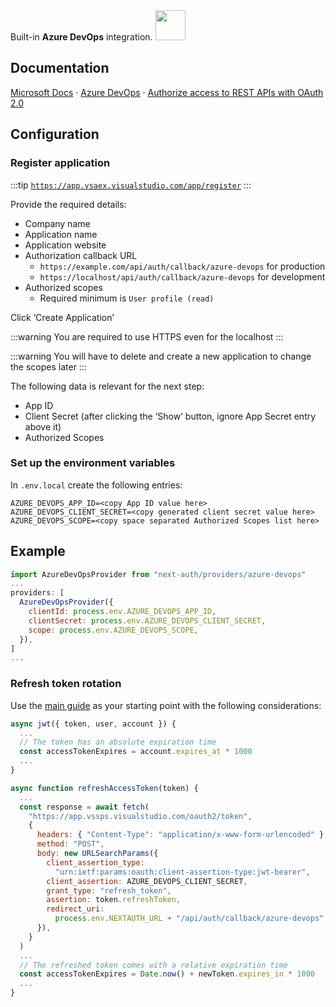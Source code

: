 <div
  style={{
    backgroundColor: "#0072c6",
    display: "flex",
    justifyContent: "space-between",
    color: "#fff",
    padding: 16,
  }}
>
  <span>
    Built-in <b>Azure DevOps</b> integration.
  </span>
  <a href="https://learn.microsoft.com/en-us/azure/active-directory">
    <img
      style={{ display: "block" }}
      src="/img/providers/azure-devops.svg"
      height="48"
      width="48"
    />
  </a>
</div>

## Documentation

[Microsoft Docs](https://docs.microsoft.com/en-us) · [Azure DevOps](https://docs.microsoft.com/en-us/azure/devops/) · [Authorize access to REST APIs with OAuth 2.0](https://docs.microsoft.com/en-us/azure/devops/integrate/get-started/authentication/oauth?view=azure-devops])

## Configuration

### Register application

:::tip
[`https://app.vsaex.visualstudio.com/app/register`](https://app.vsaex.visualstudio.com/app/register)
:::

Provide the required details:

- Company name
- Application name
- Application website
- Authorization callback URL
  - `https://example.com/api/auth/callback/azure-devops` for production
  - `https://localhost/api/auth/callback/azure-devops` for development
- Authorized scopes
  - Required minimum is `User profile (read)`

Click ‘Create Application’

:::warning
You are required to use HTTPS even for the localhost
:::

:::warning
You will have to delete and create a new application to change the scopes later
:::

The following data is relevant for the next step:

- App ID
- Client Secret (after clicking the ‘Show’ button, ignore App Secret entry above it)
- Authorized Scopes

### Set up the environment variables

In `.env.local` create the following entries:

```
AZURE_DEVOPS_APP_ID=<copy App ID value here>
AZURE_DEVOPS_CLIENT_SECRET=<copy generated client secret value here>
AZURE_DEVOPS_SCOPE=<copy space separated Authorized Scopes list here>
```

## Example

```js title="pages/api/auth/[...nextauth].js"
import AzureDevOpsProvider from "next-auth/providers/azure-devops"
...
providers: [
  AzureDevOpsProvider({
    clientId: process.env.AZURE_DEVOPS_APP_ID,
    clientSecret: process.env.AZURE_DEVOPS_CLIENT_SECRET,
    scope: process.env.AZURE_DEVOPS_SCOPE,
  }),
]
...
```

### Refresh token rotation

Use the [main guide](/guides/basics/refresh-token-rotation) as your starting point with the following considerations:

```js title="pages/api/auth/[...nextauth].js"
async jwt({ token, user, account }) {
  ...
  // The token has an absolute expiration time
  const accessTokenExpires = account.expires_at * 1000
  ...
}

async function refreshAccessToken(token) {
  ...
  const response = await fetch(
    "https://app.vssps.visualstudio.com/oauth2/token",
    {
      headers: { "Content-Type": "application/x-www-form-urlencoded" },
      method: "POST",
      body: new URLSearchParams({
        client_assertion_type:
          "urn:ietf:params:oauth:client-assertion-type:jwt-bearer",
        client_assertion: AZURE_DEVOPS_CLIENT_SECRET,
        grant_type: "refresh_token",
        assertion: token.refreshToken,
        redirect_uri:
          process.env.NEXTAUTH_URL + "/api/auth/callback/azure-devops",
      }),
    }
  )
  ...
  // The refreshed token comes with a relative expiration time
  const accessTokenExpires = Date.now() + newToken.expires_in * 1000
  ...
}
```
